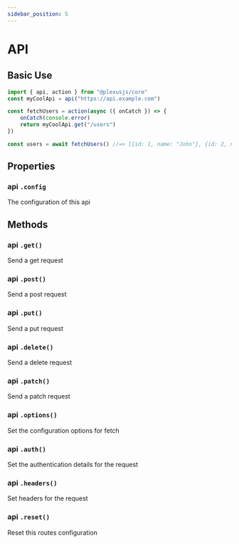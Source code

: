 ```yaml
---
sidebar_position: 5
---
```


# API

## Basic Use

```ts
import { api, action } from "@plexusjs/core"
const myCoolApi = api("https://api.example.com")

const fetchUsers = action(async ({ onCatch }) => {
	onCatch(console.error)
	return myCoolApi.get("/users")
})

const users = await fetchUsers() //=> [{id: 1, name: "John"}, {id: 2, name: "Jane"}] or something
```

## Properties

### api `.config`

The configuration of this api

## Methods

### api `.get()`

Send a get request

### api `.post()`

Send a post request

### api `.put()`

Send a put request

### api `.delete()`

Send a delete request

### api `.patch()`

Send a patch request

### api `.options()`

Set the configuration options for fetch

### api `.auth()`

Set the authentication details for the request

### api `.headers()`

Set headers for the request

### api `.reset()`

Reset this routes configuration
